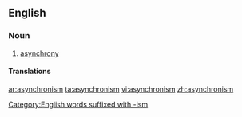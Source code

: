 ==English==

===Noun===
{{en-noun|-}}

# [[asynchrony]]

====Translations====
{{trans-see|asynchrony}}

[[Category:English words suffixed with -ism]]

[[ar:asynchronism]]
[[ta:asynchronism]]
[[vi:asynchronism]]
[[zh:asynchronism]]